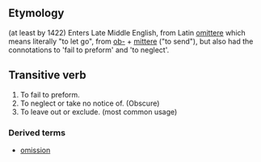 ==Etymology==
(at least by 1422) Enters Late Middle English, from Latin [[omittere]] which means literally "to let go", from [[ob-]] + [[mittere]] ("to send"), but also had the connotations to 'fail to preform' and 'to neglect'.

==Transitive verb==
#To fail to preform.
#To neglect or take no notice of. (Obscure) 
#To leave out or exclude. (most common usage)


===Derived terms===
*[[omission]]